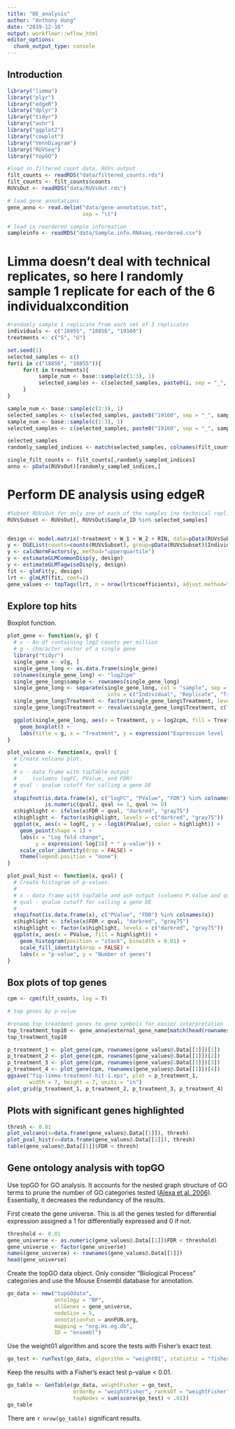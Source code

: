 ```yaml
---
title: "DE_analysis"
author: "Anthony Hung"
date: "2019-12-16"
output: workflowr::wflow_html
editor_options:
  chunk_output_type: console
---
```


## Introduction

```r
library("limma")
library("plyr")
library("edgeR")
library("dplyr")
library("tidyr")
library("ashr")
library("ggplot2")
library("cowplot")
library("VennDiagram")
library("RUVSeq")
library("topGO")

#load in filtered count data, RUVs output
filt_counts <- readRDS("data/filtered_counts.rds")
filt_counts <- filt_counts$counts
RUVsOut <- readRDS("data/RUVsOut.rds")

# load gene annotations
gene_anno <- read.delim("data/gene-annotation.txt",
                        sep = "\t")

# load in reordered sample information
sampleinfo <- readRDS("data/Sample.info.RNAseq.reordered.csv")
```

# Limma doesn't deal with technical replicates, so here I randomly sample 1 replicate for each of the 6 individualxcondition

```r
#randomly sample 1 replicate from each set of 3 replicates
individuals <- c("18855", "18856", "19160")
treatments <- c("S", "U")

set.seed(1)
selected_samples <- c()
for(i in c("18856", "18855")){
     for(t in treatments){
          sample_num <- base::sample(c(1:3), 1)
          selected_samples <- c(selected_samples, paste0(i, sep = "_", sample_num, sep = "_", t))
     }
}

sample_num <- base::sample(c(2:3), 1)
selected_samples <- c(selected_samples, paste0("19160", sep = "_", sample_num, sep = "_", "U"))
sample_num <- base::sample(c(1:3), 1)
selected_samples <- c(selected_samples, paste0("19160", sep = "_", sample_num, sep = "_", "S"))

selected_samples
randomly_sampled_indices <- match(selected_samples, colnames(filt_counts))

single_filt_counts <- filt_counts[,randomly_sampled_indices]
anno <- pData(RUVsOut)[randomly_sampled_indices,]
```

<!-- # Model with limma -->

<!-- ```{r design-matrix} -->
<!-- #sample details -->
<!-- #anno <- pData(RUVsOut) -->

<!-- anno$LibraryPrepBatch <- factor(anno$LibraryPrepBatch, levels = c("1", "2")) -->
<!-- anno$Replicate <- factor(anno$Replicate, levels = c("1", "2", "3")) -->
<!-- anno$LibSize <- as.numeric(anno$LibSize) -->


<!-- design <- model.matrix(~treatment + W_1 + W_2 + RIN + LibSize, -->
<!--                        data = anno) -->
<!-- colnames(design)[1] <- "Intercept" -->
<!-- colnames(design) <- gsub("treatment", "", colnames(design)) -->
<!-- colnames(design) -->
<!-- ``` -->

<!-- ```{r fit-model, fig.width=8} -->
<!-- # Model individual as a random effect. -->
<!-- # Model individual as a random effect (use duplicate correlation function); treatment as a fixed effect, covariates = RUV factors -->
<!-- # Recommended to run both voom and duplicateCorrelation twice. -->
<!-- # https://support.bioconductor.org/p/59700/#67620 -->

<!-- #TMM Normalization -->
<!-- y <- DGEList(single_filt_counts) -->
<!-- y <- calcNormFactors(y, method = "TMM") -->
<!-- #Voom for differential expression -->
<!-- v1 <- voom(y, design) -->
<!-- corfit1 <- duplicateCorrelation(v1, design, block = anno$Individual) -->
<!-- corfit1$consensus -->
<!-- v2 <- voom(y, design, block = anno$Individual, correlation = corfit1$consensus) -->
<!-- corfit2 <- duplicateCorrelation(v2, design, block = anno$Individual) -->
<!-- # corfit2$consensus -->
<!-- fit <- lmFit(v2, design, block = anno$Individual, -->
<!--              correlation = corfit2$consensus) -->
<!-- fit <- eBayes(fit) -->
<!-- ``` -->


<!-- ## Assess model results -->

<!-- ```{r model-results} -->
<!-- get_results <- function(x, number = nrow(x$coefficients), sort.by = "none", -->
<!--                         ...) { -->
<!--   # x - object MArrayLM from eBayes output -->
<!--   # ... - additional arguments passed to topTable -->
<!--   stopifnot(class(x) == "MArrayLM") -->
<!--   results <- topTable(x, number = number, sort.by = sort.by, ...) -->
<!--   return(results) -->
<!-- } -->

<!-- top_treatment <- get_results(fit, coef = "Unstrain", sort.by = "B") -->
<!-- top_treatment -->

<!-- results_treatment <- get_results(fit, coef = "Unstrain", -->
<!--                               number = nrow(filt_counts), sort = "none") -->
<!-- ma_treatment <- ggplot(data.frame(Amean = fit$Amean, logFC = fit$coef[, "Unstrain"]), -->
<!--                        aes(x = Amean, y = logFC)) + -->
<!--   geom_point() + -->
<!--   labs(x = "Average expression level", y = "Log fold change", -->
<!--        title = "Treatment effect") -->
<!-- ma_treatment -->
<!-- hist_treatment <- ggplot(results_treatment, aes(x = P.Value)) + -->
<!--   geom_histogram(binwidth = 0.01) + -->
<!--   labs(x = "p-value", y = "Number of genes", title = "Treatment effect") -->
<!-- hist_treatment -->
<!-- ``` -->


<!-- ## Explore top hits -->

<!-- Boxplot function. -->

<!-- ```{r boxplot-function} -->
<!-- plot_gene <- function(v, g) { -->
<!--   # v - An EList object containing log2 counts per million -->
<!--   # g - character vector of a single gene -->
<!--   stopifnot(class(v) == "EList", -->
<!--             is.character(g), length(g) == 1) -->
<!--   library("tidyr") -->
<!--   single_gene <- v$E[g, ] -->
<!--   single_gene_long <- as.data.frame(single_gene) -->
<!--   colnames(single_gene_long) <- "log2cpm" -->
<!--   single_gene_long$sample <- rownames(single_gene_long) -->
<!--   single_gene_long <- separate(single_gene_long, col = "sample", sep = "_", -->
<!--                                 into = c("Individual", "Replicate", "Treatment")) -->
<!--   single_gene_long$Treatment <- factor(single_gene_long$Treatment, levels = c("S", "U")) -->
<!--   single_gene_long$Treatment <- revalue(single_gene_long$Treatment, c("S"="Strain", "U"="No Strain")) -->

<!--   ggplot(single_gene_long, aes(x = Treatment, y = log2cpm, fill = Treatment)) + -->
<!--     geom_boxplot() + -->
<!--     labs(title = g, x = "Treatment", y = expression("Expression level (" * log[2] * " cpm)")) -->
<!-- } -->
<!-- ``` -->

<!-- Treatment -->

<!-- ```{r treatment} -->
<!-- #rename top_treatment genes to gene symbols for easier interpretation -->
<!-- top_treatment_top4 <- gene_anno$external_gene_name[match(head(rownames(top_treatment), n=4), gene_anno$ensembl_gene_id)] -->
<!-- top_treatment_top4 -->

<!-- p_treatment_1 <- plot_gene(v2, rownames(top_treatment)[1]) + -->
<!--   ylim(3, 11) + theme(legend.position = "bottom") -->
<!-- p_treatment_2 <- plot_gene(v2, rownames(top_treatment)[2]) + -->
<!--   ylim(3, 11) + theme(legend.position = "bottom") -->
<!-- p_treatment_3 <- plot_gene(v2, rownames(top_treatment)[3]) + -->
<!--   ylim(3, 11) + theme(legend.position = "bottom") -->
<!-- p_treatment_4 <- plot_gene(v2, rownames(top_treatment)[4]) + -->
<!--   ylim(3, 11) + theme(legend.position = "bottom") -->
<!-- ggsave("fig-limma-treatment-hit-1.eps", plot = p_treatment_1, -->
<!--        width = 7, height = 7, units = "in") -->
<!-- plot_grid(p_treatment_1, p_treatment_2, p_treatment_3, p_treatment_4) -->
<!-- ``` -->

<!-- ## Use ash for mutliple testing correction -->

<!-- Treatment effect. -->

<!-- ```{r ash-treatment} -->
<!-- run_ash <- function(x, coef) { -->
<!--   # Perform multiple testing correction with adaptive shrinkage (ASH) -->
<!--   # -->
<!--   # x - object MArrayLM from eBayes output -->
<!--   # coef - coefficient tested by eBayes -->
<!--   stopifnot(class(x) == "MArrayLM", coef %in% colnames(x$coefficients)) -->
<!--   result <- ash(betahat = x$coefficients[, coef], -->
<!--                 sebetahat = x$stdev.unscaled[, coef] * sqrt(x$s2.post), -->
<!--                 df = x$df.total[1]) -->
<!--   return(result) -->
<!-- } -->

<!-- ash_treatment <- run_ash(fit, "Unstrain") -->
<!-- class(ash_treatment) -->
<!-- names(ash_treatment) -->
<!-- sum(ash_treatment$result$svalue < .05) -->
<!-- hist(ash_treatment$result$svalue) -->
<!-- ``` -->

<!-- # Plots -->

<!-- ```{r Plot Functions} -->
<!-- plot_ma <- function(x, qval) { -->
<!--   # Create MA plot. -->
<!--   # -->
<!--   # x - data frame with topTable and ASH output -->
<!--   #     (columns logFC, AveExpr, and qvalue) -->
<!--   # qval - qvalue cutoff for calling a gene DE -->
<!--   # -->
<!--   stopifnot(is.data.frame(x), c("logFC", "AveExpr", "qvalue") %in% colnames(x), -->
<!--             is.numeric(qval), qval <= 1, qval >= 0) -->
<!--   x$highlight <- ifelse(x$qvalue < qval, "darkred", "gray75") -->
<!--   x$highlight <- factor(x$highlight, levels = c("darkred", "gray75")) -->
<!--   ggplot(x, aes(x = AveExpr, y = logFC, color = highlight, shape = highlight)) + -->
<!--     geom_point() + -->
<!--     labs(x = "Average expression level", y = "Log fold change") + -->
<!--     scale_color_identity(drop = FALSE) + -->
<!--     scale_shape_manual(values = c(16, 1), drop = FALSE) + -->
<!--     theme(legend.position = "none") -->
<!-- #   scale_color_gradient(low = "red", high = "white", limits = c(0, 0.25)) -->
<!-- } -->

<!-- plot_volcano <- function(x, qval) { -->
<!--   # Create volcano plot. -->
<!--   # -->
<!--   # x - data frame with topTable and ASH output -->
<!--   #     (columns logFC, P.Value, and qvalue) -->
<!--   # qval - qvalue cutoff for calling a gene DE -->
<!--   # -->
<!--   stopifnot(is.data.frame(x), c("logFC", "P.Value", "qvalue") %in% colnames(x), -->
<!--             is.numeric(qval), qval <= 1, qval >= 0) -->
<!--   x$highlight <- ifelse(x$qvalue < qval, "darkred", "gray75") -->
<!--   x$highlight <- factor(x$highlight, levels = c("darkred", "gray75")) -->
<!--   ggplot(x, aes(x = logFC, y = -log10(P.Value), color = highlight)) + -->
<!--     geom_point(shape = 1) + -->
<!--     labs(x = "Log fold change", -->
<!--          y = expression(-log[10] * " p-value")) + -->
<!--     scale_color_identity(drop = FALSE) + -->
<!--     theme(legend.position = "none") -->
<!-- } -->

<!-- plot_pval_hist <- function(x, qval) { -->
<!--   # Create histogram of p-values. -->
<!--   # -->
<!--   # x - data frame with topTable and ash output (columns P.Value and qvalue) -->
<!--   # qval - qvalue cutoff for calling a gene DE -->
<!--   # -->
<!--   stopifnot(is.data.frame(x), c("P.Value", "qvalue") %in% colnames(x)) -->
<!--   x$highlight <- ifelse(x$qvalue < qval, "darkred", "gray75") -->
<!--   x$highlight <- factor(x$highlight, levels = c("darkred", "gray75")) -->
<!--   ggplot(x, aes(x = P.Value, fill = highlight)) + -->
<!--     geom_histogram(position = "stack", binwidth = 0.01) + -->
<!--     scale_fill_identity(drop = FALSE) + -->
<!--     labs(x = "p-value", y = "Number of genes") -->
<!-- } -->
<!-- ``` -->

<!-- ```{r use Functions} -->
<!-- tests <- colnames(fit$coefficients) -->
<!-- results <- vector(length = length(tests), mode = "list") -->
<!-- names(results) <- tests -->

<!-- for (test in tests) { -->
<!--   # Extract limma results -->
<!--   results[[test]] <- get_results(fit, coef = test) -->
<!--   # Add mutliple testing correction with ASH -->
<!--   output_ash <- run_ash(fit, coef = test)$result -->
<!--   results[[test]] <- cbind(results[[test]], lfsr = output_ash$lfsr, -->
<!--                            lfdr = output_ash$lfdr, qvalue = output_ash$qvalue, -->
<!--                            svalue = output_ash$svalue) -->
<!-- } -->

<!-- #FDR 0.1 -->
<!-- plot_ma(results[["Unstrain"]], 0.1) -->
<!-- plot_volcano(results[["Unstrain"]], 0.1) -->
<!-- plot_pval_hist(results[["Unstrain"]], 0.1) -->
<!-- table(results[["Unstrain"]]$qvalue < 0.1) -->
<!-- significant_genes_10 <- row.names(results[["Unstrain"]])[results[["Unstrain"]]$qvalue < 0.1] -->
<!-- significant_symbols_10 <- gene_anno$external_gene_name[match(significant_genes_10, gene_anno$ensembl_gene_id)] -->
<!-- significant_symbols_10 -->
<!-- significant_anno_10 <- gene_anno[match(significant_genes_10, gene_anno$ensembl_gene_id),] -->


<!-- #FDR 0.05 -->
<!-- plot_ma(results[["Unstrain"]], 0.05) -->
<!-- plot_volcano(results[["Unstrain"]], 0.05) -->
<!-- plot_pval_hist(results[["Unstrain"]], 0.05) -->
<!-- table(results[["Unstrain"]]$qvalue < 0.05) -->
<!-- significant_genes_05 <- row.names(results[["Unstrain"]])[results[["Unstrain"]]$qvalue < 0.05] -->
<!-- significant_symbols_05 <- gene_anno$external_gene_name[match(significant_genes_05, gene_anno$ensembl_gene_id)] -->
<!-- significant_symbols_05 -->
<!-- significant_anno_05 <- gene_anno[match(significant_genes_05, gene_anno$ensembl_gene_id),] -->


<!-- #FDR 0.01 -->
<!-- plot_ma(results[["Unstrain"]], 0.01) -->
<!-- plot_volcano(results[["Unstrain"]], 0.01) -->
<!-- plot_pval_hist(results[["Unstrain"]], 0.01) -->
<!-- table(results[["Unstrain"]]$qvalue < 0.01) -->
<!-- significant_genes_01 <- row.names(results[["Unstrain"]])[results[["Unstrain"]]$qvalue < 0.01] -->
<!-- significant_symbols_01 <- gene_anno$external_gene_name[match(significant_genes_01, gene_anno$ensembl_gene_id)] -->
<!-- significant_symbols_01 -->
<!-- significant_anno_01 <- gene_anno[match(significant_genes_01, gene_anno$ensembl_gene_id),] -->
<!-- ``` -->



<!-- ## Gene ontology analysis with topGO -->

<!-- Use topGO for GO analysis. -->
<!-- It accounts for the nested graph structure of GO terms to prune the number of GO categories tested ([Alexa et al. 2006][Alexa2006]). -->
<!-- Essentially, it decreases the redundancy of the results. -->

<!-- [Alexa2006]: http://www.ncbi.nlm.nih.gov/pubmed/16606683 -->

<!-- First create the gene universe. -->
<!-- This is all the genes tested for differential expression assigned a 1 for differentially expressed and 0 if not. -->

<!-- ```{r gene-universe} -->
<!-- threshold <- 0.1 -->
<!-- gene_universe <- as.numeric(results[["Unstrain"]]$qvalue < threshold) -->
<!-- gene_universe <- factor(gene_universe) -->
<!-- names(gene_universe) <- rownames(results[["Unstrain"]]) -->
<!-- head(gene_universe) -->
<!-- ``` -->

<!-- Create the topGO data object. -->
<!-- Only consider "Biological Process" categories and use the Mouse Ensembl database for annotation. -->

<!-- ```{r go-data} -->
<!-- go_data <- new("topGOdata", -->
<!--                ontology = "BP", -->
<!--                allGenes = gene_universe, -->
<!--                nodeSize = 5, -->
<!--                annotationFun = annFUN.org, -->
<!--                mapping = "org.Hs.eg.db", -->
<!--                ID = "ensembl") -->
<!-- ``` -->

<!-- Use the weight01 algorithm and score the tests with Fisher's exact test. -->

<!-- ```{r go-test} -->
<!-- go_test <- runTest(go_data, algorithm = "weight01", statistic = "fisher") -->
<!-- ``` -->

<!-- Keep the results with a Fisher's exact test p-value < 0.01. -->

<!-- ```{r go-table} -->
<!-- go_table <- GenTable(go_data, weightFisher = go_test, -->
<!--                      orderBy = "weightFisher", ranksOf = "weightFisher", -->
<!--                      topNodes = sum(score(go_test) < .01)) -->
<!-- go_table -->
<!-- ``` -->








# Perform DE analysis using edgeR

```r
#Subset RUVsOut for only one of each of the samples (no technical replicates)
RUVsSubset <- RUVsOut[, RUVsOut$Sample_ID %in% selected_samples]


design <- model.matrix(~treatment + W_1 + W_2 + RIN, data=pData(RUVsSubset))
y <- DGEList(counts=counts(RUVsSubset), group=pData(RUVsSubset)$Individual)
y <- calcNormFactors(y, method="upperquartile")
y <- estimateGLMCommonDisp(y, design)
y <- estimateGLMTagwiseDisp(y, design)
fit <- glmFit(y, design)
lrt <- glmLRT(fit, coef=2)
gene_values <- topTags(lrt, n = nrow(lrt$coefficients), adjust.method="BH", sort.by = "PValue")
```

## Explore top hits

Boxplot function.

```r
plot_gene <- function(v, g) {
  # v - An df containing log2 counts per million
  # g - character vector of a single gene
  library("tidyr")
  single_gene <- v[g, ]
  single_gene_long <- as.data.frame(single_gene)
  colnames(single_gene_long) <- "log2cpm"
  single_gene_long$sample <- rownames(single_gene_long)
  single_gene_long <- separate(single_gene_long, col = "sample", sep = "_",
                                into = c("Individual", "Replicate", "Treatment"))
  single_gene_long$Treatment <- factor(single_gene_long$Treatment, levels = c("S", "U"))
  single_gene_long$Treatment <- revalue(single_gene_long$Treatment, c("S"="Strain", "U"="No Strain"))

  ggplot(single_gene_long, aes(x = Treatment, y = log2cpm, fill = Treatment)) +
    geom_boxplot() +
    labs(title = g, x = "Treatment", y = expression("Expression level (" * log[2] * " cpm)"))
}

plot_volcano <- function(x, qval) {
  # Create volcano plot.
  #
  # x - data frame with topTable output
  #     (columns logFC, PValue, and FDR)
  # qval - qvalue cutoff for calling a gene DE
  #
  stopifnot(is.data.frame(x), c("logFC", "PValue", "FDR") %in% colnames(x),
            is.numeric(qval), qval <= 1, qval >= 0)
  x$highlight <- ifelse(x$FDR < qval, "darkred", "gray75")
  x$highlight <- factor(x$highlight, levels = c("darkred", "gray75"))
  ggplot(x, aes(x = logFC, y = -log10(PValue), color = highlight)) +
    geom_point(shape = 1) +
    labs(x = "Log fold change",
         y = expression(-log[10] * " p-value")) +
    scale_color_identity(drop = FALSE) +
    theme(legend.position = "none")
}

plot_pval_hist <- function(x, qval) {
  # Create histogram of p-values.
  #
  # x - data frame with topTable and ash output (columns P.Value and qvalue)
  # qval - qvalue cutoff for calling a gene DE
  #
  stopifnot(is.data.frame(x), c("PValue", "FDR") %in% colnames(x))
  x$highlight <- ifelse(x$FDR < qval, "darkred", "gray75")
  x$highlight <- factor(x$highlight, levels = c("darkred", "gray75"))
  ggplot(x, aes(x = PValue, fill = highlight)) +
    geom_histogram(position = "stack", binwidth = 0.01) +
    scale_fill_identity(drop = FALSE) +
    labs(x = "p-value", y = "Number of genes")
}

```


## Box plots of top genes

```r
cpm <- cpm(filt_counts, log = T)

# top genes by p-value

#rename top_treatment genes to gene symbols for easier interpretation
top_treatment_top10 <- gene_anno$external_gene_name[match(head(rownames(gene_values@.Data[[1]]), n=10), gene_anno$ensembl_gene_id)]
top_treatment_top10

p_treatment_1 <- plot_gene(cpm, rownames(gene_values@.Data[[1]])[1])
p_treatment_2 <- plot_gene(cpm, rownames(gene_values@.Data[[1]])[2]) 
p_treatment_3 <- plot_gene(cpm, rownames(gene_values@.Data[[1]])[3]) 
p_treatment_4 <- plot_gene(cpm, rownames(gene_values@.Data[[1]])[4]) 
ggsave("fig-limma-treatment-hit-1.eps", plot = p_treatment_1,
       width = 7, height = 7, units = "in")
plot_grid(p_treatment_1, p_treatment_2, p_treatment_3, p_treatment_4)


```


## Plots with significant genes highlighted

```r
thresh <- 0.01
plot_volcano(x=data.frame(gene_values@.Data[[1]]), thresh)
plot_pval_hist(x=data.frame(gene_values@.Data[[1]]), thresh)
table(gene_values@.Data[[1]]$FDR < thresh)
```



## Gene ontology analysis with topGO

Use topGO for GO analysis.
It accounts for the nested graph structure of GO terms to prune the number of GO categories tested ([Alexa et al. 2006][Alexa2006]).
Essentially, it decreases the redundancy of the results.

[Alexa2006]: http://www.ncbi.nlm.nih.gov/pubmed/16606683

First create the gene universe.
This is all the genes tested for differential expression assigned a 1 for differentially expressed and 0 if not.

```r
threshold <- 0.01
gene_universe <- as.numeric(gene_values@.Data[[1]]$FDR < threshold)
gene_universe <- factor(gene_universe)
names(gene_universe) <- rownames(gene_values@.Data[[1]])
head(gene_universe)
```

Create the topGO data object.
Only consider "Biological Process" categories and use the Mouse Ensembl database for annotation.

```r
go_data <- new("topGOdata",
               ontology = "BP",
               allGenes = gene_universe,
               nodeSize = 5,
               annotationFun = annFUN.org,
               mapping = "org.Hs.eg.db",
               ID = "ensembl")
```

Use the weight01 algorithm and score the tests with Fisher's exact test.

```r
go_test <- runTest(go_data, algorithm = "weight01", statistic = "fisher")
```

Keep the results with a Fisher's exact test p-value < 0.01.

```r
go_table <- GenTable(go_data, weightFisher = go_test,
                     orderBy = "weightFisher", ranksOf = "weightFisher",
                     topNodes = sum(score(go_test) < .01))
go_table
```

There are `r nrow(go_table)` significant results.

